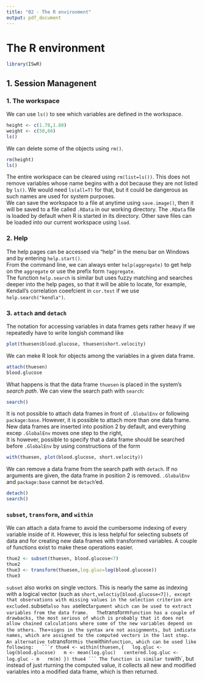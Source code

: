 ```yaml
---
title: "02 - The R environment"
output: pdf_document
---
```


# The R environment
```r
library(ISwR)
```

## 1. Session Managenent
### 1. The workspace
We can use `ls()` to see which variables are defined in the workspace.
```r
height <- c(1.78,1.80)
weight <- c(50,66)
ls()
```
We can delete some of the objects using `rm() `.
```r
rm(height)
ls()
```
The entire workspace can be cleared using `rm(list=ls())`. This does not remove variables whose name begins with a dot because they are not listed by `ls()`. We would need `ls(all=T)` for that, but it could be dangerous as such names are used for system purposes.  
We can save the workspace to a file at anytime using `save.image()`, then it will be saved to a file called `.RData` in our working directory. The `.RData` file is loaded by default when R is started in its directory. Other save files can be loaded into our current workspace using `load`.  

### 2. Help
The help pages can be accessed via "help" in the menu bar on Windows and by entering `help.start()`.  
From the command line, we can always enter `help(aggregate)` to get help on the `aggregate` or use the prefix form `?aggregate`.  
The function `help.search` is similar but uses fuzzy matching and searches deeper into the help pages, so that it will be able to locate, for example, Kendall's correlation coeefcient in `cor.test` if we use `help.search("kendla")`.  

### 3. `attach` and `detach`
The notation for accessing variables in data frames gets rather heavy if we repeatedly have to write longish command like
```r
plot(thuesen$blood.glucose, thuesen$short.velocity)
```
We can meke R look for objects among the variables in a given data frame.
```r
attach(thuesen)
blood.glucose
```
What happens is that the data frame `thuesen` is placed in the system's *search path*. We can view the search path with `search`:
```r
search()
```
It is not possible to attach data frames in front of `.GlobalEnv` or following `package:base`. However, it is possible to attach more than one data frame. New data frames are inserted into position 2 by default, and everything excep `.GlobalEnv` moves one step to the right,  
It is however, possible to specify that a data frame should be searched before `.GlobalEnv` by using constructions of the form
```r
with(thuesen, plot(blood.glucose, short.velocity))
```
We can remove a data frame from the search path with `detach`. If no arguments are given, the data frame in position 2 is removed. `.GlobalEnv` and `package:base` cannot be `detach`'ed.
```r
detach()
search()
```

### `subset`, `transform`, and `within`
We can attach a data frame to avoid the cumbersome indexing of every variable inside of it. However, this is less helpful for selecting subsets of data and for creating new data frames with transformed variables. A couple of functions exist to make these operations easier.
```r
thue2 <- subset(thuesen, blood.glucose<7)
thue2
thue3 <- transform(thuesen,log.gluc=log(blood.glucose))
thue3
```
`subset` also works on single vectors. This is nearly the same as indexing with a logical vector (such as `short,veloctiy[blood.glucose<7]), except that observations with missing values in the selection criterion are excluded.  
`subset` also has a `select` argument which can be used to extract variables from the data frame.  
The `transform` function has a couple of drawbacks, the most serious of which is probably that it does not allow chained calculations where some of the new variables depend on the others. The `=` signs in the syntax are not assignments, but indicate names, which are assigned to the computed vectors in the last step.  
An alternative to `transform` is the `within` function, which can be used like following:  
```r
thue4 <- within(thuesen,{
  log.gluc <- log(blood.glucose)
  m <- mean(log.gluc)
  centered.log.gluc <- log.gluc - m
  rm(m)
})
thue4
```
The function is similar to `with`, but instead of just rturning the computed value, it collects all new and modified variables into a modified data frame, which is then returned.  












